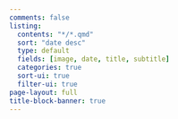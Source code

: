 ```yaml
---
comments: false
listing:
  contents: "*/*.qmd"
  sort: "date desc"
  type: default
  fields: [image, date, title, subtitle]  
  categories: true
  sort-ui: true
  filter-ui: true
page-layout: full
title-block-banner: true
---
```


